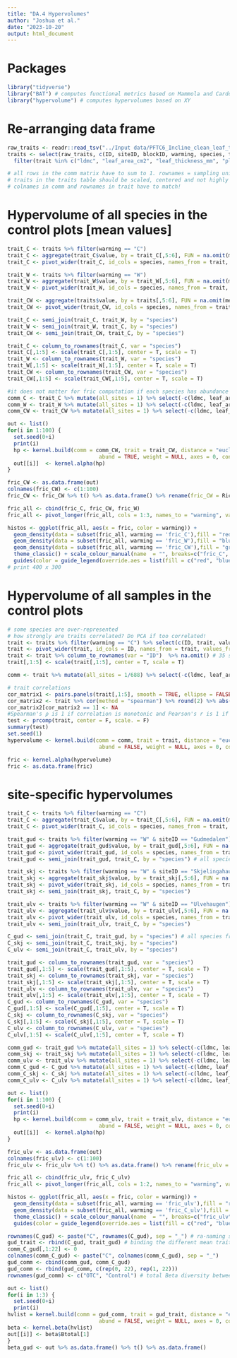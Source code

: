 ```yaml
---
title: "DA.4 Hypervolumes"
author: "Joshua et al."
date: "2023-10-20"
output: html_document
---
```

# Packages
```r
library("tidyverse")
library("BAT") # computes functional metrics based on Mammola and Cardoso (2020)
library("hypervolume") # computes hypervolumes based on XY
```

# Re-arranging data frame
```r
raw_traits <- readr::read_tsv("../Input data/PFTC6_Incline_clean_leaf_traits_2022.txt", guess_max = Inf)
traits <- select(raw_traits, c(ID, siteID, blockID, warming, species, trait, value)) %>% na.omit() %>%
  filter(trait %in% c("ldmc", "leaf_area_cm2", "leaf_thickness_mm", "plant_height_cm", "sla_cm2_g"))# one sample removed: DLL3549

# all rows in the comm matrix have to sum to 1. rownames = sampling units, colnames = species
# traits in the traits table should be scaled, centered and not highly correlated. rownames = species, colnames = traits.
# colnames in comm and rownames in trait have to match!
```

# Hypervolume of all species in the control plots [mean values]
```r
trait_C <- traits %>% filter(warming == "C")
trait_C <- aggregate(trait_C$value, by = trait_C[,5:6], FUN = na.omit(mean))
trait_C <- pivot_wider(trait_C, id_cols = species, names_from = trait, values_from = x)

trait_W <- traits %>% filter(warming == "W")
trait_W <- aggregate(trait_W$value, by = trait_W[,5:6], FUN = na.omit(mean))
trait_W <- pivot_wider(trait_W, id_cols = species, names_from = trait, values_from = x)

trait_CW <- aggregate(traits$value, by = traits[,5:6], FUN = na.omit(mean))
trait_CW <- pivot_wider(trait_CW, id_cols = species, names_from = trait, values_from = x)

trait_C <- semi_join(trait_C, trait_W, by = "species")
trait_W <- semi_join(trait_W, trait_C, by = "species")
trait_CW <- semi_join(trait_CW, trait_C, by = "species")

trait_C <- column_to_rownames(trait_C, var = "species")
trait_C[,1:5] <- scale(trait_C[,1:5], center = T, scale = T)
trait_W <- column_to_rownames(trait_W, var = "species")
trait_W[,1:5] <- scale(trait_W[,1:5], center = T, scale = T)
trait_CW <- column_to_rownames(trait_CW, var = "species")
trait_CW[,1:5] <- scale(trait_CW[,1:5], center = T, scale = T)

#it does not matter for fric computation if each species has abundance of 1 or 1/35 or 1/38 etc.
comm_C <- trait_C %>% mutate(all_sites = 1) %>% select(-c(ldmc, leaf_area_cm2, leaf_thickness_mm, plant_height_cm, sla_cm2_g)) %>% t()
comm_W <- trait_W %>% mutate(all_sites = 1) %>% select(-c(ldmc, leaf_area_cm2, leaf_thickness_mm, plant_height_cm, sla_cm2_g)) %>% t()
comm_CW <- trait_CW %>% mutate(all_sites = 1) %>% select(-c(ldmc, leaf_area_cm2, leaf_thickness_mm, plant_height_cm, sla_cm2_g)) %>% t()

out <- list()
for(i in 1:100) {
  set.seed(0+i)
  print(i)
  hp <- kernel.build(comm = comm_CW, trait = trait_CW, distance = "euclidean", method.hv = "gaussian",
                             abund = TRUE, weight = NULL, axes = 0, convert = 0)
  out[[i]]  <- kernel.alpha(hp)
}

fric_CW <- as.data.frame(out)
colnames(fric_CW) <- c(1:100)
fric_CW <- fric_CW %>% t() %>% as.data.frame() %>% rename(fric_CW = Richness)

fric_all <- cbind(fric_C, fric_CW, fric_W)
fric_all <- pivot_longer(fric_all, cols = 1:3, names_to = "warming", values_to = "fric")

histos <- ggplot(fric_all, aes(x = fric, color = warming)) + 
  geom_density(data = subset(fric_all, warming == 'fric_C'),fill = "red", alpha = 0.2) +
  geom_density(data = subset(fric_all, warming == 'fric_W'),fill = "blue", alpha = 0.2) +
  geom_density(data = subset(fric_all, warming == 'fric_CW'),fill = "green", alpha = 0.2) +
  theme_classic() + scale_colour_manual(name  = "", breaks=c("fric_C", "fric_W", "fric_CW"), labels = c("C", "OTC", "Both"), values=c("red", "blue", "green")) +
  guides(color = guide_legend(override.aes = list(fill = c("red", "blue", "green")))) + theme(legend.position = c(0.9, 0.9))
# print 400 x 300
```

# Hypervolume of all samples in the control plots
```r
# some species are over-represented
# how strongly are traits correlated? Do PCA if too correlated!
trait <- traits %>% filter(warming == "C") %>% select(c(ID, trait, value))
trait <- pivot_wider(trait, id_cols = ID, names_from = trait, values_from = value)
trait <- trait %>% column_to_rownames(var = "ID")  %>% na.omit() # 35 samples with incomplete trait data removed
trait[,1:5] <- scale(trait[,1:5], center = T, scale = T)

comm <- trait %>% mutate(all_sites = 1/688) %>% select(-c(ldmc, leaf_area_cm2, leaf_thickness_mm, plant_height_cm, sla_cm2_g)) %>% t()

# trait correlations
cor_matrix1 <- pairs.panels(trait[,1:5], smooth = TRUE, ellipse = FALSE, method = "spearman", hist.col = 5, stars = TRUE)
cor_matrix2 <- trait %>% cor(method = "spearman") %>% round(2) %>% abs() # same as pairs.panel
cor_matrix2[cor_matrix2 == 1] <- NA
#Spearman's ρ is 1 if correlation is monotonic and Pearson's r is 1 if correlation is monotonic and linear. If ρ > r,  correlation is monotonic but not linear.
test <- prcomp(trait, center = F, scale. = F)
summary(test)
set.seed(1)
hypervolume <- kernel.build(comm = comm, trait = trait, distance = "euclidean", method.hv = "gaussian",
                             abund = FALSE, weight = NULL, axes = 0, convert = 0)

fric <- kernel.alpha(hypervolume)
fric <- as.data.frame(fric)

```

# site-specific hypervolumes
```r
trait_C <- traits %>% filter(warming == "C")
trait_C <- aggregate(trait_C$value, by = trait_C[,5:6], FUN = na.omit(mean))
trait_C <- pivot_wider(trait_C, id_cols = species, names_from = trait, values_from = x)

trait_gud <- traits %>% filter(warming == "W" & siteID == "Gudmedalen") # species in OTCs of Gudmedalen
trait_gud <- aggregate(trait_gud$value, by = trait_gud[,5:6], FUN = na.omit(mean))
trait_gud <- pivot_wider(trait_gud, id_cols = species, names_from = trait, values_from = x)
trait_gud <- semi_join(trait_gud, trait_C, by = "species") # all species in Gudmedalen OTCs for which we have control plot samples 

trait_skj <- traits %>% filter(warming == "W" & siteID == "Skjelingahaugen") # species in OTCs of Skjelingahaugen
trait_skj <- aggregate(trait_skj$value, by = trait_skj[,5:6], FUN = na.omit(mean))
trait_skj <- pivot_wider(trait_skj, id_cols = species, names_from = trait, values_from = x)
trait_skj <- semi_join(trait_skj, trait_C, by = "species")

trait_ulv <- traits %>% filter(warming == "W" & siteID == "Ulvehaugen") # species in OTCs of Ulvehaugen
trait_ulv <- aggregate(trait_ulv$value, by = trait_ulv[,5:6], FUN = na.omit(mean))
trait_ulv <- pivot_wider(trait_ulv, id_cols = species, names_from = trait, values_from = x)
trait_ulv <- semi_join(trait_ulv, trait_C, by = "species")

C_gud <- semi_join(trait_C, trait_gud, by = "species") # all species from control plots that are also in Gudmedalen OTCs
C_skj <- semi_join(trait_C, trait_skj, by = "species")
C_ulv <- semi_join(trait_C, trait_ulv, by = "species")

trait_gud <- column_to_rownames(trait_gud, var = "species")
trait_gud[,1:5] <- scale(trait_gud[,1:5], center = T, scale = T)
trait_skj <- column_to_rownames(trait_skj, var = "species")
trait_skj[,1:5] <- scale(trait_skj[,1:5], center = T, scale = T)
trait_ulv <- column_to_rownames(trait_ulv, var = "species")
trait_ulv[,1:5] <- scale(trait_ulv[,1:5], center = T, scale = T)
C_gud <- column_to_rownames(C_gud, var = "species")
C_gud[,1:5] <- scale(C_gud[,1:5], center = T, scale = T)
C_skj <- column_to_rownames(C_skj, var = "species")
C_skj[,1:5] <- scale(C_skj[,1:5], center = T, scale = T)
C_ulv <- column_to_rownames(C_ulv, var = "species")
C_ulv[,1:5] <- scale(C_ulv[,1:5], center = T, scale = T)

comm_gud <- trait_gud %>% mutate(all_sites = 1) %>% select(-c(ldmc, leaf_area_cm2, leaf_thickness_mm, plant_height_cm, sla_cm2_g)) %>% t()
comm_skj <- trait_skj %>% mutate(all_sites = 1) %>% select(-c(ldmc, leaf_area_cm2, leaf_thickness_mm, plant_height_cm, sla_cm2_g)) %>% t()
comm_ulv <- trait_ulv %>% mutate(all_sites = 1) %>% select(-c(ldmc, leaf_area_cm2, leaf_thickness_mm, plant_height_cm, sla_cm2_g)) %>% t()
comm_C_gud <- C_gud %>% mutate(all_sites = 1) %>% select(-c(ldmc, leaf_area_cm2, leaf_thickness_mm, plant_height_cm, sla_cm2_g)) %>% t()
comm_C_skj <- C_skj %>% mutate(all_sites = 1) %>% select(-c(ldmc, leaf_area_cm2, leaf_thickness_mm, plant_height_cm, sla_cm2_g)) %>% t()
comm_C_ulv <- C_ulv %>% mutate(all_sites = 1) %>% select(-c(ldmc, leaf_area_cm2, leaf_thickness_mm, plant_height_cm, sla_cm2_g)) %>% t()

out <- list()
for(i in 1:100) {
  set.seed(0+i)
  print(i)
  hp <- kernel.build(comm = comm_ulv, trait = trait_ulv, distance = "euclidean", method.hv = "gaussian",
                             abund = FALSE, weight = NULL, axes = 0, convert = 0)
  out[[i]]  <- kernel.alpha(hp)
}

fric_ulv <- as.data.frame(out)
colnames(fric_ulv) <- c(1:100)
fric_ulv <- fric_ulv %>% t() %>% as.data.frame() %>% rename(fric_ulv = Richness)

fric_all <- cbind(fric_ulv, fric_C_ulv)
fric_all <- pivot_longer(fric_all, cols = 1:2, names_to = "warming", values_to = "fric")

histos <- ggplot(fric_all, aes(x = fric, color = warming)) + 
  geom_density(data = subset(fric_all, warming == 'fric_ulv'),fill = "red", alpha = 0.2) +
  geom_density(data = subset(fric_all, warming == 'fric_C_ulv'),fill = "blue", alpha = 0.2) +
  theme_classic() + scale_colour_manual(name  = "", breaks=c("fric_ulv", "fric_C_ulv"), labels = c("OTC", "Control"), values=c("red", "blue")) +
  guides(color = guide_legend(override.aes = list(fill = c("red", "blue")))) + theme(legend.position = c(0.2, 0.9))

```

```r
rownames(C_gud) <- paste("C", rownames(C_gud), sep = "_") # ra-naming species to indicate they are from control plots
gud_trait <- rbind(C_gud, trait_gud) # binding the different mean traits together
comm_C_gud[,1:22] <- 0
colnames(comm_C_gud) <- paste("C", colnames(comm_C_gud), sep = "_")
gud_comm <- cbind(comm_gud, comm_C_gud)
gud_comm <- rbind(gud_comm, c(rep(0, 22), rep(1, 22)))
rownames(gud_comm) <- c("OTC", "Control") # total Beta diversity between Gud OTC and control is 0.238

out <- list()
for(i in 1:3) {
  set.seed(0+i)
  print(i)
hvlist = kernel.build(comm = gud_comm, trait = gud_trait, distance = "euclidean", method.hv = "gaussian",
                             abund = FALSE, weight = NULL, axes = 0, convert = 0)
beta <- kernel.beta(hvlist)
out[[i]] <- beta$Btotal[1]
}
beta_gud <- out %>% as.data.frame() %>% t() %>% as.data.frame()
```
